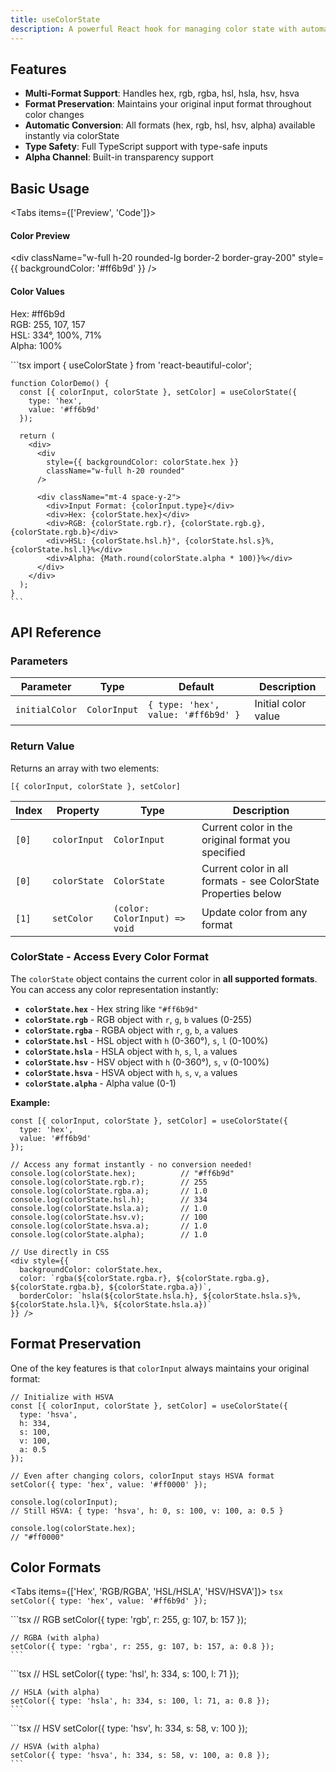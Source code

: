 ```yaml
---
title: useColorState
description: A powerful React hook for managing color state with automatic format conversion and format preservation
---
```



## Features

- **Multi-Format Support**: Handles hex, rgb, rgba, hsl, hsla, hsv, hsva
- **Format Preservation**: Maintains your original input format throughout color changes
- **Automatic Conversion**: All formats (hex, rgb, hsl, hsv, alpha) available instantly via colorState
- **Type Safety**: Full TypeScript support with type-safe inputs
- **Alpha Channel**: Built-in transparency support

## Basic Usage

<Tabs items={['Preview', 'Code']}>
  <Tab value="Preview">
    <div className="p-6 space-y-4">
      <div className="grid grid-cols-2 gap-4">
        <div>
          <h4 className="text-sm font-medium mb-2">Color Preview</h4>
          <div 
            className="w-full h-20 rounded-lg border-2 border-gray-200" 
            style={{ backgroundColor: '#ff6b9d' }}
          />
        </div>
        <div>
          <h4 className="text-sm font-medium mb-2">Color Values</h4>
          <div className="text-xs space-y-1 font-mono">
            <div>Hex: #ff6b9d</div>
            <div>RGB: 255, 107, 157</div>
            <div>HSL: 334°, 100%, 71%</div>
            <div>Alpha: 100%</div>
          </div>
        </div>
      </div>
    </div>
  </Tab>
  
  <Tab value="Code">
    ```tsx
    import { useColorState } from 'react-beautiful-color';

    function ColorDemo() {
      const [{ colorInput, colorState }, setColor] = useColorState({
        type: 'hex',
        value: '#ff6b9d'
      });

      return (
        <div>
          <div 
            style={{ backgroundColor: colorState.hex }}
            className="w-full h-20 rounded"
          />
          
          <div className="mt-4 space-y-2">
            <div>Input Format: {colorInput.type}</div>
            <div>Hex: {colorState.hex}</div>
            <div>RGB: {colorState.rgb.r}, {colorState.rgb.g}, {colorState.rgb.b}</div>
            <div>HSL: {colorState.hsl.h}°, {colorState.hsl.s}%, {colorState.hsl.l}%</div>
            <div>Alpha: {Math.round(colorState.alpha * 100)}%</div>
          </div>
        </div>
      );
    }
    ```
  </Tab>
</Tabs>

## API Reference

### Parameters

| Parameter | Type | Default | Description |
|-----------|------|---------|-------------|
| `initialColor` | `ColorInput` | `{ type: 'hex', value: '#ff6b9d' }` | Initial color value |

### Return Value

Returns an array with two elements:

```tsx
[{ colorInput, colorState }, setColor]
```

| Index | Property | Type | Description |
|-------|----------|------|-------------|
| `[0]` | `colorInput` | `ColorInput` | Current color in the original format you specified |
| `[0]` | `colorState` | `ColorState` | Current color in all formats - see ColorState Properties below |
| `[1]` | `setColor` | `(color: ColorInput) => void` | Update color from any format |

### ColorState - Access Every Color Format

The `colorState` object contains the current color in **all supported formats**. You can access any color representation instantly:

- **`colorState.hex`** - Hex string like `"#ff6b9d"`
- **`colorState.rgb`** - RGB object with `r`, `g`, `b` values (0-255)
- **`colorState.rgba`** - RGBA object with `r`, `g`, `b`, `a` values
- **`colorState.hsl`** - HSL object with `h` (0-360°), `s`, `l` (0-100%)
- **`colorState.hsla`** - HSLA object with `h`, `s`, `l`, `a` values
- **`colorState.hsv`** - HSV object with `h` (0-360°), `s`, `v` (0-100%)
- **`colorState.hsva`** - HSVA object with `h`, `s`, `v`, `a` values
- **`colorState.alpha`** - Alpha value (0-1)

**Example:**

```tsx
const [{ colorInput, colorState }, setColor] = useColorState({
  type: 'hex', 
  value: '#ff6b9d'
});

// Access any format instantly - no conversion needed!
console.log(colorState.hex);          // "#ff6b9d"
console.log(colorState.rgb.r);        // 255
console.log(colorState.rgba.a);       // 1.0
console.log(colorState.hsl.h);        // 334
console.log(colorState.hsla.a);       // 1.0
console.log(colorState.hsv.v);        // 100
console.log(colorState.hsva.a);       // 1.0
console.log(colorState.alpha);        // 1.0

// Use directly in CSS
<div style={{ 
  backgroundColor: colorState.hex,
  color: `rgba(${colorState.rgba.r}, ${colorState.rgba.g}, ${colorState.rgba.b}, ${colorState.rgba.a})`,
  borderColor: `hsla(${colorState.hsla.h}, ${colorState.hsla.s}%, ${colorState.hsla.l}%, ${colorState.hsla.a})`
}} />
```

## Format Preservation

One of the key features is that `colorInput` always maintains your original format:

```tsx
// Initialize with HSVA
const [{ colorInput, colorState }, setColor] = useColorState({
  type: 'hsva',
  h: 334,
  s: 100,
  v: 100,
  a: 0.5
});

// Even after changing colors, colorInput stays HSVA format
setColor({ type: 'hex', value: '#ff0000' });

console.log(colorInput);
// Still HSVA: { type: 'hsva', h: 0, s: 100, v: 100, a: 0.5 }

console.log(colorState.hex);
// "#ff0000"
```

## Color Formats

<Tabs items={['Hex', 'RGB/RGBA', 'HSL/HSLA', 'HSV/HSVA']}>
  <Tab value="Hex">
    ```tsx
    setColor({ type: 'hex', value: '#ff6b9d' });
    ```
  </Tab>
  
  <Tab value="RGB/RGBA">
    ```tsx
    // RGB
    setColor({ type: 'rgb', r: 255, g: 107, b: 157 });
    
    // RGBA (with alpha)
    setColor({ type: 'rgba', r: 255, g: 107, b: 157, a: 0.8 });
    ```
  </Tab>
  
  <Tab value="HSL/HSLA">
    ```tsx
    // HSL
    setColor({ type: 'hsl', h: 334, s: 100, l: 71 });
    
    // HSLA (with alpha)
    setColor({ type: 'hsla', h: 334, s: 100, l: 71, a: 0.8 });
    ```
  </Tab>
  
  <Tab value="HSV/HSVA">
    ```tsx
    // HSV
    setColor({ type: 'hsv', h: 334, s: 58, v: 100 });
    
    // HSVA (with alpha)
    setColor({ type: 'hsva', h: 334, s: 58, v: 100, a: 0.8 });
    ```
  </Tab>
</Tabs>